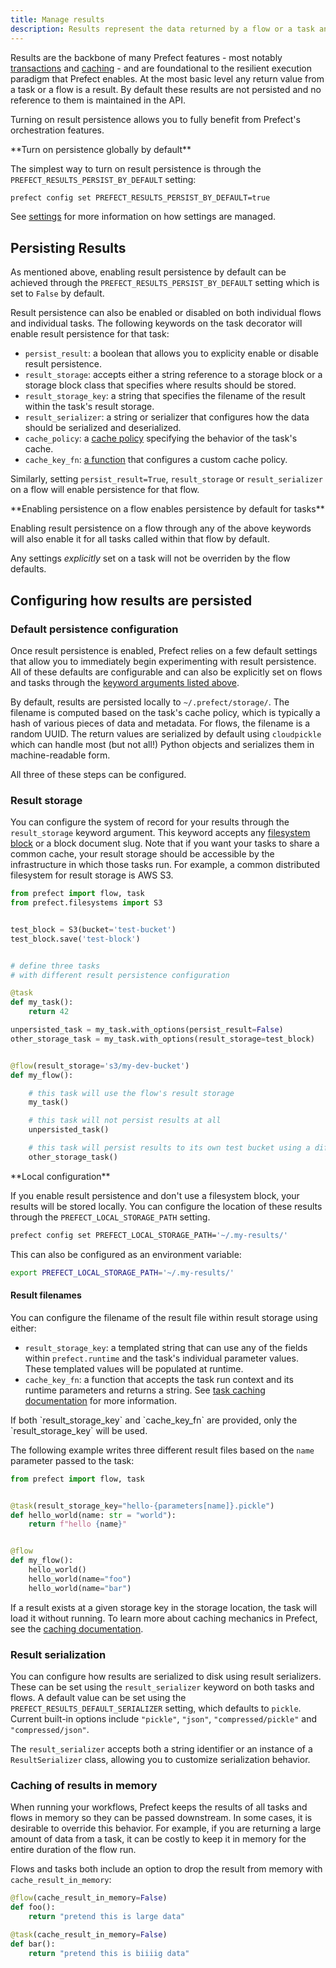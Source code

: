 ```yaml
---
title: Manage results
description: Results represent the data returned by a flow or a task and enable features such as caching.
---
```


Results are the backbone of many Prefect features - most notably [transactions](transactions) 
and [caching](task-caching) - and are foundational to the resilient execution paradigm that Prefect enables.
At the most basic level any return value from a task or a flow is a result.
By default these results are not persisted and no reference to them is maintained in the API.

Turning on result persistence allows you to fully benefit from Prefect's orchestration features.

<Tip>
**Turn on persistence globally by default**

The simplest way to turn on result persistence is through the `PREFECT_RESULTS_PERSIST_BY_DEFAULT` setting:

```bash
prefect config set PREFECT_RESULTS_PERSIST_BY_DEFAULT=true
```

See [settings](/3.0rc/manage/settings-and-profiles) for more information on how settings are managed.
</Tip>

## Persisting Results

As mentioned above, enabling result persistence by default can be achieved through the 
`PREFECT_RESULTS_PERSIST_BY_DEFAULT` setting which is set to `False` by default.

Result persistence can also be enabled or disabled on both individual flows and individual tasks.
The following keywords on the task decorator will enable result persistence for that task:
- `persist_result`: a boolean that allows you to explicity enable or disable result persistence.
- `result_storage`: accepts either a string reference to a storage block or a storage block class that
specifies where results should be stored.
- `result_storage_key`: a string that specifies the filename of the result within the task's result storage.
- `result_serializer`: a string or serializer that configures how the data should be serialized and deserialized.
- `cache_policy`: a [cache policy](task-caching#cache-policies) specifying the behavior of the task's cache.
- `cache_key_fn`: [a function](task-caching#cache-key-functions) that configures a custom cache policy.

Similarly, setting `persist_result=True`, `result_storage` or `result_serializer` on a flow will enable
persistence for that flow.

<Note>
**Enabling persistence on a flow enables persistence by default for tasks**

Enabling result persistence on a flow through any of the above keywords will also enable it for all
tasks called within that flow by default. 

Any settings _explicitly_ set on a task will not be overriden by the flow defaults.

</Note>

## Configuring how results are persisted

### Default persistence configuration

Once result persistence is enabled, Prefect relies on a few default settings that allow you to immediately begin
experimenting with result persistence. 
All of these defaults are configurable and can also be explicitly set on flows and tasks through the
[keyword arguments listed above](results#persisting-results).

By default, results are persisted locally to `~/.prefect/storage/`. The filename is computed based on the task's
cache policy, which is typically a hash of various pieces of data and metadata. For flows, the filename is a random UUID.
The return values are serialized by default using `cloudpickle` which can handle most (but not all!) Python objects
and serializes them in machine-readable form.

All three of these steps can be configured.

### Result storage

You can configure the system of record for your results through the `result_storage` keyword argument.
This keyword accepts any [filesystem block](blocks) or a block document slug. 
Note that if you want your tasks to share a common cache, your result storage should be accessible by 
the infrastructure in which those tasks run. 
For example, a common distributed filesystem for result storage is AWS S3.

```python
from prefect import flow, task
from prefect.filesystems import S3


test_block = S3(bucket='test-bucket')
test_block.save('test-block')


# define three tasks
# with different result persistence configuration

@task
def my_task():
    return 42

unpersisted_task = my_task.with_options(persist_result=False)
other_storage_task = my_task.with_options(result_storage=test_block)


@flow(result_storage='s3/my-dev-bucket')
def my_flow():

    # this task will use the flow's result storage
    my_task()  

    # this task will not persist results at all
    unpersisted_task()

    # this task will persist results to its own test bucket using a different S3 block
    other_storage_task()
```

<Tip>
**Local configuration**

If you enable result persistence and don't use a filesystem block, your results will be stored locally.
You can configure the location of these results through the `PREFECT_LOCAL_STORAGE_PATH` setting.

```bash
prefect config set PREFECT_LOCAL_STORAGE_PATH='~/.my-results/'
```

This can also be configured as an environment variable:

```bash
export PREFECT_LOCAL_STORAGE_PATH='~/.my-results/'
```

</Tip>

#### Result filenames

You can configure the filename of the result file within result storage using either:
- `result_storage_key`: a templated string that can use any of the fields within `prefect.runtime` and
the task's individual parameter values. These templated values will be populated at runtime.
- `cache_key_fn`: a function that accepts the task run context and its runtime parameters and returns
a string. See [task caching documentation](task-caching#cache-key-functions) for more information.

<Warning>
If both `result_storage_key` and `cache_key_fn` are provided, only the `result_storage_key` will be used.
</Warning>

The following example writes three different result files based on the `name` parameter passed to the task:

```python
from prefect import flow, task


@task(result_storage_key="hello-{parameters[name]}.pickle")
def hello_world(name: str = "world"):
    return f"hello {name}"


@flow
def my_flow():
    hello_world()
    hello_world(name="foo")
    hello_world(name="bar")
```

If a result exists at a given storage key in the storage location, the task will load it without running.
To learn more about caching mechanics in Prefect, see the [caching documentation](task-caching).

### Result serialization

You can configure how results are serialized to disk using result serializers.
These can be set using the `result_serializer` keyword on both tasks and flows.
A default value can be set using the `PREFECT_RESULTS_DEFAULT_SERIALIZER` setting, which defaults to `pickle`.
Current built-in options include `"pickle"`, `"json"`, `"compressed/pickle"` and `"compressed/json"`.

The `result_serializer` accepts both a string identifier or an instance of a `ResultSerializer` class, allowing
you to customize serialization behavior.

### Caching of results in memory

When running your workflows, Prefect keeps the results of all tasks and flows in memory 
so they can be passed downstream. In some cases, it is desirable to override this behavior. 
For example, if you are returning a large amount of data from a task, it can be costly to 
keep it in memory for the entire duration of the flow run.

Flows and tasks both include an option to drop the result from memory with `cache_result_in_memory`:

```python
@flow(cache_result_in_memory=False)
def foo():
    return "pretend this is large data"

@task(cache_result_in_memory=False)
def bar():
    return "pretend this is biiiig data"
```

